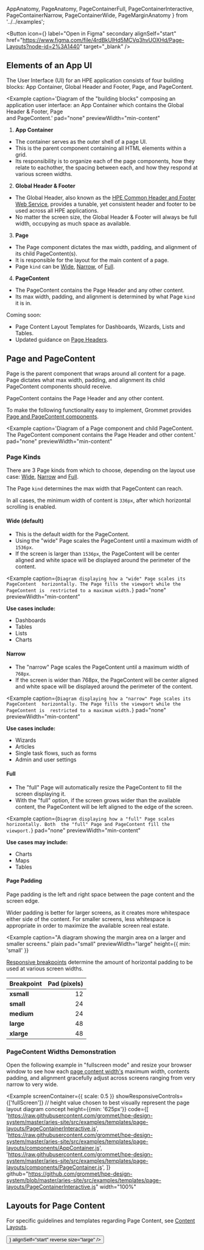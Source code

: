 
  AppAnatomy, 
  PageAnatomy, 
  PageContainerFull, 
  PageContainerInteractive, 
  PageContainerNarrow, 
  PageContainerWide, 
  PageMarginAnatomy 
} from '../../examples';

<Button
    icon={<Figma color="plain" />}
    label="Open in Figma"
    secondary
    alignSelf="start"
    href="https://www.figma.com/file/4rdBkUlHd5MCVq3hvUOXHd/Page-Layouts?node-id=2%3A1440"
    target="_blank"
  />

## Elements of an App UI

The User Interface (UI) for an HPE application consists of four 
building blocks: App Container, Global Header and Footer, Page, and 
PageContent.

<Example
  caption='Diagram of the "building blocks" composing an application 
    user interface: an App Container which contains the Global Header & Footer, Page  
    and PageContent.'
  pad="none"
  previewWidth="min-content"
>
  <AppAnatomy />
</Example>

1. **App Container**
- The container serves as the outer shell of a page UI.
- This is the parent component containing all HTML elements within a grid.
- Its responsibility is to organize each of the page components, how they 
relate to eachother, the spacing between each, and how they respond at 
various screen widths.

2. **Global Header & Footer**  
- The Global Header, also known as the [HPE Common Header and Footer 
Web Service](/templates/global-header), provides a tunable, yet consistent 
header and footer to be used across all HPE applications.
- No matter the screen size, the Global Header & Footer will always be full 
width, occupying as much space as available.

3. **Page**  
- The Page component dictates the max width, padding, and alignment of its child PageContent(s).
- It is responsible for the layout for the main content of a page. 
- Page `kind` can be [Wide](#wide-default), [Narrow](#narrow), of [Full](#full).

4. **PageContent**
- The PageContent contains the Page Header and any other content.
- Its max width, padding, and alignment is determined by what Page `kind` it is in.

<Box direction="row" align="center" gap="xsmall">
  <Clock />
  <Text weight="bold" size="large">Coming soon:</Text>
</Box>

- Page Content Layout Templates for Dashboards, Wizards, Lists and Tables.
- Updated guidance on [Page Headers](/components/header#page-header).

## Page and PageContent

Page is the parent component that wraps around all content for a page. Page dictates what max width, padding, and alignment its child PageContent components should receive.

PageContent contains the Page Header and any other content.

To make the following functionality easy to implement, Grommet provides 
[Page and PageContent components](/components/page).

<Example
  caption='Diagram of a Page component and child PageContent. The PageContent component contains the Page Header and other content.'
  pad="none"
  previewWidth="min-content"
>
  <PageAnatomy />
</Example>

### Page Kinds

There are 3 Page kinds from which to choose, depending on 
the layout use case: [Wide](#wide-default), [Narrow](#narrow) and [Full](#full). 

The Page `kind` determines the max width that PageContent can reach.

In all cases, the minimum width of content is `336px`, after which horizontal 
scrolling is enabled.

#### Wide (default)

- This is the default width for the PageContent. 
- Using the "wide" Page scales the PageContent until a maximum width of `1536px`. 
- If the screen is larger than `1536px`, the PageContent will be center aligned and white space 
will be displayed around the perimeter of the content. 

<Example
  caption={`Diagram displaying how a "wide" Page scales its PageContent 
  horizontally. The Page fills the viewport while the PageContent is 
  restricted to a maximum width.`}
  pad="none"
  previewWidth="min-content"
>
  <PageContainerWide />
</Example>

**Use cases include:**
- Dashboards 
- Tables 
- Lists
- Charts

#### Narrow
- The "narrow" Page scales the PageContent until a maximum width of `768px`. 
- If the screen is wider than 768px, the PageContent will be center aligned 
and white space will be displayed around the perimeter of the content. 

<Example
  caption={`Diagram displaying how a "narrow" Page scales its PageContent 
  horizontally. The Page fills the viewport while the PageContent is 
  restricted to a maximum width.`}
  pad="none"
  previewWidth="min-content"
>
  <PageContainerNarrow />
</Example>

**Use cases include:**
- Wizards 
- Articles 
- Single task flows, such as forms
- Admin and user settings

#### Full
- The "full" Page will automatically resize the PageContent to fill the 
screen displaying it.
- With the "full" option, if the screen grows wider than the available content, the 
PageContent will be left aligned to the edge of the screen.

<Example
  caption={`Diagram displaying how a "full" Page scales horizontally. Both 
  the "full" Page and PageContent fill the viewport.`}
  pad="none"
  previewWidth="min-content"
>
  <PageContainerFull />
</Example>

**Use cases may include:**
- Charts 
- Maps 
- Tables

#### Page Padding

Page padding is the left and right space between the page content and the 
screen edge.

Wider padding is better for larger screens, as it creates more whitespace 
either side of the content. For smaller screens, less whitespace is appropriate 
in order to maximize the available screen real estate. 

<Example 
  caption="A diagram showing the margin area on a larger and smaller screens." 
  plain 
  pad="small"
  previewWidth="large"
  height={{ min: 'small' }}
>
  <PageMarginAnatomy />
</Example>

[Responsive breakpoints](/templates/content-layouts#breakpoints) determine the amount of horizontal 
padding to be used at various screen widths.

| Breakpoint     |  Pad (pixels) |
| -------------- | -----------------:
| **xsmall**     | 12
| **small**      | 24
| **medium**     | 24
| **large**      | 48
| **xlarge**     | 48


### PageContent Widths Demonstration

Open the following example in "fullscreen mode" and resize your browser window to see how 
each [page content width's](#page-kinds) maximum width, 
contents padding, and alignment gracefully adjust across screens ranging from very narrow 
to very wide. 

<Example
  screenContainer={{ scale: 0.5 }}
  showResponsiveControls={['fullScreen']}
  // height value chosen to best visually represent the page layout diagram concept
  height={{min: '625px'}}
  code={[
    'https://raw.githubusercontent.com/grommet/hpe-design-system/master/aries-site/src/examples/templates/page-layouts/PageContainerInteractive.js',
    'https://raw.githubusercontent.com/grommet/hpe-design-system/master/aries-site/src/examples/templates/page-layouts/components/AppContainer.js',
    'https://raw.githubusercontent.com/grommet/hpe-design-system/master/aries-site/src/examples/templates/page-layouts/components/PageContainer.js',
  ]}
  github="https://github.com/grommet/hpe-design-system/blob/master/aries-site/src/examples/templates/page-layouts/PageContainerInteractive.js"
  width="100%"
>
  <PageContainerInteractive />
</Example>

## Layouts for Page Content

For specific guidelines and templates regarding Page Content, see [Content Layouts](/templates/content-layouts).

<Link href="/templates/content-layouts" passHref>
  <Button 
    primary 
    label="See Content Layouts" 
    icon={<FormNext />} 
    alignSelf="start" 
    reverse 
    size="large"
  />
</Link>
